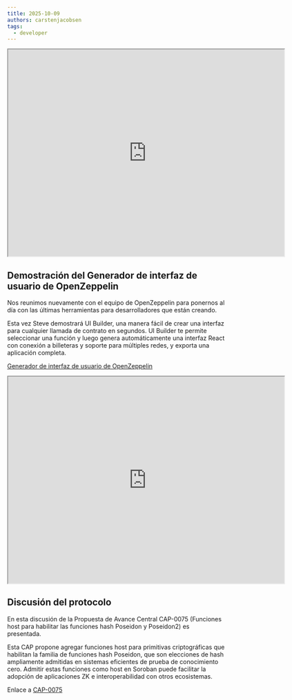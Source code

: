 ```yaml
---
title: 2025-10-09
authors: carstenjacobsen
tags:
  - developer
---
```


<iframe
  src="https://www.youtube.com/embed/-uTKQIQpwAU?si=DTtCDBLTqhmeAu_W"
  width="640"
  height="480"
  allow="autoplay"
></iframe>

## Demostración del Generador de interfaz de usuario de OpenZeppelin

Nos reunimos nuevamente con el equipo de OpenZeppelin para ponernos al día con las últimas herramientas para desarrolladores que están creando.

Esta vez Steve demostrará UI Builder, una manera fácil de crear una interfaz para cualquier llamada de contrato en segundos. UI Builder te permite seleccionar una función y luego genera automáticamente una interfaz React con conexión a billeteras y soporte para múltiples redes, y exporta una aplicación completa.

[Generador de interfaz de usuario de OpenZeppelin](https://builder.openzeppelin.com)

<iframe
  src="https://www.youtube.com/embed/rWWB7-8A-g8?si=k0uAjapexNwHyAJV"
  width="640"
  height="480"
  allow="autoplay"
></iframe>

## Discusión del protocolo

En esta discusión de la Propuesta de Avance Central CAP-0075 (Funciones host para habilitar las funciones hash Poseidon y Poseidon2) es presentada.

Esta CAP propone agregar funciones host para primitivas criptográficas que habilitan la familia de funciones hash Poseidon, que son elecciones de hash ampliamente admitidas en sistemas eficientes de prueba de conocimiento cero. Admitir estas funciones como host en Soroban puede facilitar la adopción de aplicaciones ZK e interoperabilidad con otros ecosistemas.

Enlace a [CAP-0075](https://github.com/stellar/stellar-protocol/blob/master/core/cap-0075.md)
